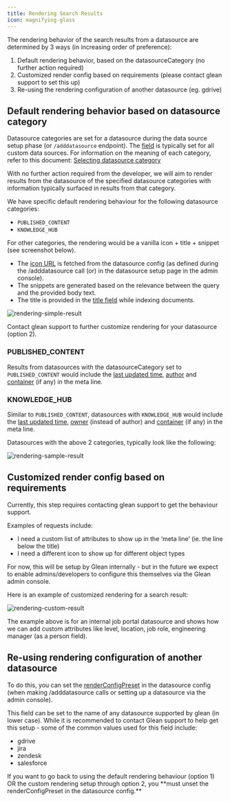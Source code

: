 ```yaml
---
title: Rendering Search Results
icon: magnifying-glass
---
```


The rendering behavior of the search results from a datasource are determined by 3 ways (in increasing order of preference):

1. Default rendering behavior, based on the datasourceCategory (no further action required)
2. Customized render config based on requirements (please contact glean support to set this up)
3. Re-using the rendering configuration of another datasource (eg. gdrive)

## Default rendering behavior based on datasource category

Datasource categories are set for a datasource during the data source setup phase (or `/adddatasource` endpoint). The [field](https://developers.glean.com/docs/indexing_api_datasource_category/) is typically set for all custom data sources. For information on the meaning of each category, refer to this document: [Selecting datasource category](https://developers.glean.com/docs/indexing_api_datasource_category/)

With no further action required from the developer, we will aim to render results from the datasource of the specified datasource categories with information typically surfaced in results from that category.

We have specific default rendering behaviour for the following datasource categories:

- `PUBLISHED_CONTENT`
- `KNOWLEDGE_HUB`

For other categories, the rendering would be a vanilla icon + title + snippet (see screenshot below).

- The [icon URL](https://developers.glean.com/indexing/tag/Datasources/paths/~1adddatasource/post/#!path=iconUrl&t=request) is fetched from the datasource config (as defined during the /adddatasource call (or) in the datasource setup page in the admin console).
- The snippets are generated based on the relevance between the query and the provided body text.
- The title is provided in the [title field](https://developers.glean.com/indexing/tag/Documents/paths/~1bulkindexdocuments/post/#!path=documents/title&t=request) while indexing documents.

![rendering-simple-result](./images/rendering-simple-result.png '#width=calc(90% - 10px);vertical-align=top;')

Contact glean support to further customize rendering for your datasource (option 2).

### PUBLISHED_CONTENT

Results from datasources with the datasourceCategory set to `PUBLISHED_CONTENT` would include the [last updated time](https://developers.glean.com/indexing/tag/Documents/paths/~1bulkindexdocuments/post/#!path=documents/updatedAt&t=request), [author](https://developers.glean.com/indexing/tag/Documents/paths/~1bulkindexdocuments/post/#!path=documents/author&t=request) and [container](https://developers.glean.com/indexing/tag/Documents/paths/~1bulkindexdocuments/post/#!path=documents/container&t=request) (if any) in the meta line.

### KNOWLEDGE_HUB

Similar to `PUBLISHED_CONTENT`, datasources with `KNOWLEDGE_HUB` would include the [last updated time](https://developers.glean.com/indexing/tag/Documents/paths/~1bulkindexdocuments/post/#!path=documents/updatedAt&t=request), [owner](https://developers.glean.com/indexing/tag/Documents/paths/~1bulkindexdocuments/post/#!path=documents/owner&t=request) (instead of author) and [container](https://developers.glean.com/indexing/tag/Documents/paths/~1bulkindexdocuments/post/#!path=documents/container&t=request) (if any) in the meta line.

Datasources with the above 2 categories, typically look like the following:

![rendering-sample-result](./images/rendering-sample-result.png '#width=calc(90% - 10px);vertical-align=top;')

## Customized render config based on requirements

<Info>

Currently, this step requires contacting glean support to get the behaviour support.

</Info>

Examples of requests include:

- I need a custom list of attributes to show up in the ‘meta line’ (ie. the line below the title)
- I need a different icon to show up for different object types

For now, this will be setup by Glean internally - but in the future we expect to enable admins/developers to configure this themselves via the Glean admin console.

Here is an example of customized rendering for a search result:

![rendering-custom-result](./images/rendering-custom-result.png '#width=calc(90% - 10px);vertical-align=top;')

The example above is for an internal job portal datasource and shows how we can add custom attributes like level, location, job role, engineering manager (as a person field).

## Re-using rendering configuration of another datasource

To do this, you can set the [renderConfigPreset](https://developers.glean.com/indexing/tag/Datasources/paths/~1adddatasource/post/#!path=renderConfigPreset&t=request) in the datasource config (when making /adddatasource calls or setting up a datasource via the admin console).

This field can be set to the name of any datasource supported by glean (in lower case). While it is recommended to contact Glean support to help get this setup - some of the common values used for this field include:

- gdrive
- jira
- zendesk
- salesforce

<Info>
  If you want to go back to using the default rendering behaviour (option 1) OR
  the custom rendering setup through option 2, you **must unset the
  renderConfigPreset in the datasource config.**
</Info>
